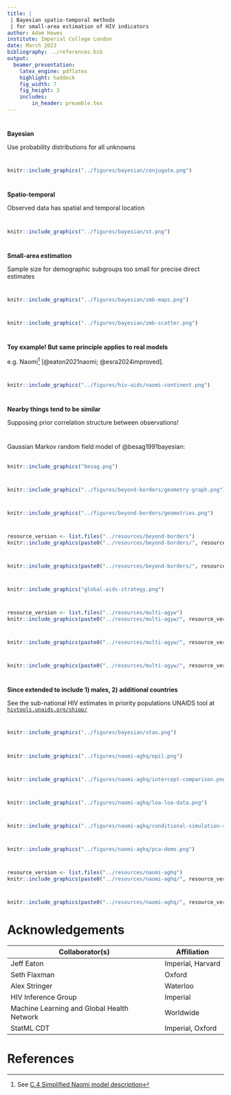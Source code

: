 ```yaml
---
title: |
 | Bayesian spatio-temporal methods
 | for small-area estimation of HIV indicators
author: Adam Howes
institute: Imperial College London
date: March 2023
bibliography: ../references.bib
output:
  beamer_presentation:
    latex_engine: pdflatex
    highlight: haddock
    fig_width: 7 
    fig_height: 3
    includes:
        in_header: preamble.tex
---
```


#

**Bayesian**

Use probability distributions for all unknowns

#

```r
knitr::include_graphics("../figures/bayesian/conjugate.png")
```

#

**Spatio-temporal**

Observed data has spatial and temporal location

#

```r
knitr::include_graphics("../figures/bayesian/st.png")
```

#

**Small-area estimation**

Sample size for demographic subgroups too small for precise direct estimates

#

```r
knitr::include_graphics("../figures/bayesian/zmb-maps.png")
```

#

```r
knitr::include_graphics("../figures/bayesian/zmb-scatter.png")
```


#

**Toy example! But same principle applies to real models**

e.g. Naomi^[See [C.4 Simplified Naomi model description](https://athowes.github.io/thesis/naomi-aghq-appendix.html#naomi-math)] [@eaton2021naomi; @esra2024improved].

#

```r
knitr::include_graphics("../figures/hiv-aids/naomi-continent.png")
```

#

**Nearby things tend to be similar**

Supposing prior correlation structure between observations!

#

Gaussian Markov random field model of @besag1991bayesian:\
\

```r
knitr::include_graphics("besag.png")
```

#

```r
knitr::include_graphics("../figures/beyond-borders/geometry-graph.png")
```

#

```r
knitr::include_graphics("../figures/beyond-borders/geometries.png")
```

#

```r
resource_version <- list.files("../resources/beyond-borders")
knitr::include_graphics(paste0("../resources/beyond-borders/", resource_version, "/depends/crps-mean-se-civ.png"))
```

#

```r
knitr::include_graphics(paste0("../resources/beyond-borders/", resource_version, "/depends/crps-mean-se-surveys.png"))
```

#

```r
knitr::include_graphics("global-aids-strategy.png")
```

#

```r
resource_version <- list.files("../resources/multi-agyw")
knitr::include_graphics(paste0("../resources/multi-agyw/", resource_version, "/depends/available-surveys.png"))
```

#

```r
knitr::include_graphics(paste0("../resources/multi-agyw/", resource_version, "/depends/thesis-slide-multi-agyw.png"))
```

#

```r
knitr::include_graphics(paste0("../resources/multi-agyw/", resource_version, "/depends/model-direct-benefits.png"))
```

#

**Since extended to include 1) males, 2) additional countries**

See the sub-national HIV estimates in priority populations UNAIDS tool at [`hivtools.unaids.org/shipp/`](https://hivtools.unaids.org/shipp/)

#

```r
knitr::include_graphics("../figures/bayesian/stan.png")
```

#

```r
knitr::include_graphics("../figures/naomi-aghq/epil.png")
```

#

```r
knitr::include_graphics("../figures/naomi-aghq/intercept-comparison.png")
```

#

```r
knitr::include_graphics("../figures/naomi-aghq/loa-loa-data.png")
```

#

```r
knitr::include_graphics("../figures/naomi-aghq/conditional-simulation-rho-diff-fixed.png")
```

#

```r
knitr::include_graphics("../figures/naomi-aghq/pca-demo.png")
```

#

```r
resource_version <- list.files("../resources/naomi-aghq")
knitr::include_graphics(paste0("../resources/naomi-aghq/", resource_version, "/depends/sd-latent.png"))
```

#

```r
knitr::include_graphics(paste0("../resources/naomi-aghq/", resource_version, "/depends/exceedance-1inc.png"))
```

# Acknowledgements

| Collaborator(s)  | Affiliation       |
| ------------- | ----------------- |
| Jeff Eaton    | Imperial, Harvard |
| Seth Flaxman  | Oxford            |
| Alex Stringer | Waterloo          |
| HIV Inference Group | Imperial    |
| Machine Learning and Global Health Network | Worldwide |
| StatML CDT  | Imperial, Oxford    |

# References {.allowframebreaks}
